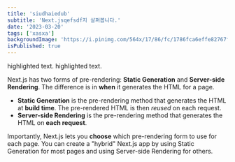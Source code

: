 ```yaml
---
title: 'siudhaiedub'
subtitle: 'Next.jsqefsdf지 살펴봅니다.'
date: '2023-03-20'
tags: ['xasxa']
backgroundImage: 'https://i.pinimg.com/564x/17/86/fc/1786fca6effe82767f881008fae87da1.jpg'
isPublished: true
---
```


<Highlight>highlighted text</Highlight>.
<Highlight>highlighted text</Highlight>.

Next.js has two forms of pre-rendering: **Static Generation** and **Server-side Rendering**. The difference is in **when** it generates the HTML for a page.

- **Static Generation** is the pre-rendering method that generates the HTML at **build time**. The pre-rendered HTML is then _reused_ on each request.
- **Server-side Rendering** is the pre-rendering method that generates the HTML on **each request**.

Importantly, Next.js lets you **choose** which pre-rendering form to use for each page. You can create a "hybrid" Next.js app by using Static Generation for most pages and using Server-side Rendering for others.